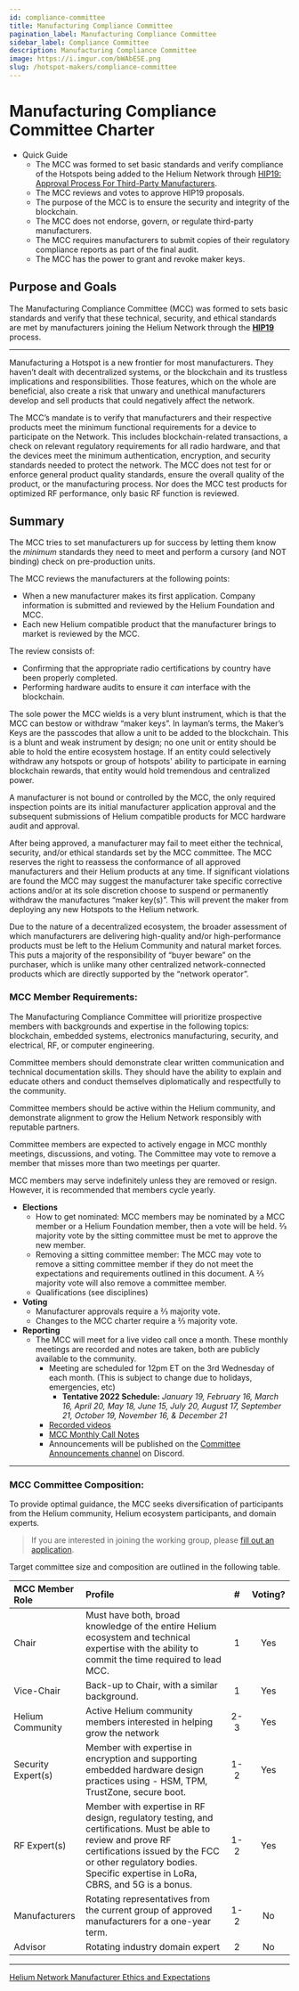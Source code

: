 ```yaml
---
id: compliance-committee
title: Manufacturing Compliance Committee
pagination_label: Manufacturing Compliance Committee
sidebar_label: Compliance Committee
description: Manufacturing Compliance Committee
image: https://i.imgur.com/bWAbESE.png
slug: /hotspot-makers/compliance-committee
---
```



# Manufacturing Compliance Committee Charter

- Quick Guide
  - The MCC was formed to set basic standards and verify compliance of the Hotspots being added to
    the Helium Network through
    [HIP19: Approval Process For Third-Party Manufacturers](https://github.com/helium/HIP/blob/master/0019-third-party-manufacturers.md).
  - The MCC reviews and votes to approve HIP19 proposals.
  - The purpose of the MCC is to ensure the security and integrity of the blockchain.
  - The MCC does not endorse, govern, or regulate third-party manufacturers.
  - The MCC requires manufacturers to submit copies of their regulatory compliance reports as part
    of the final audit.
  - The MCC has the power to grant and revoke maker keys.

## Purpose and Goals

The Manufacturing Compliance Committee (MCC) was formed to sets basic standards and verify that
these technical, security, and ethical standards are met by manufacturers joining the Helium Network
through the **[HIP19](https://github.com/helium/HIP/blob/main/0019-third-party-manufacturers.md)**
process.

---

Manufacturing a Hotspot is a new frontier for most manufacturers. They haven’t dealt with
decentralized systems, or the blockchain and its trustless implications and responsibilities. Those
features, which on the whole are beneficial, also create a risk that unwary and unethical
manufacturers develop and sell products that could negatively affect the network.

The MCC’s mandate is to verify that manufacturers and their respective products meet the minimum
functional requirements for a device to participate on the Network. This includes blockchain-related
transactions, a check on relevant regulatory requirements for all radio hardware, and that the
devices meet the minimum authentication, encryption, and security standards needed to protect the
network. The MCC does not test for or enforce general product quality standards, ensure the overall
quality of the product, or the manufacturing process. Nor does the MCC test products for optimized
RF performance, only basic RF function is reviewed.

## Summary

The MCC tries to set manufacturers up for success by letting them know the _minimum_ standards they
need to meet and perform a cursory (and NOT binding) check on pre-production units.

The MCC reviews the manufacturers at the following points:

- When a new manufacturer makes its first application. Company information is submitted and reviewed
  by the Helium Foundation and MCC.
- Each new Helium compatible product that the manufacturer brings to market is reviewed by the MCC.

The review consists of:

- Confirming that the appropriate radio certifications by country have been properly completed.
- Performing hardware audits to ensure it _can_ interface with the blockchain.

The sole power the MCC wields is a very blunt instrument, which is that the MCC can bestow or
withdraw “maker keys”. In layman’s terms, the Maker’s Keys are the passcodes that allow a unit to be
added to the blockchain. This is a blunt and weak instrument by design; no one unit or entity should
be able to hold the entire ecosystem hostage. If an entity could selectively withdraw any hotspots
or group of hotspots' ability to participate in earning blockchain rewards, that entity would hold
tremendous and centralized power.

A manufacturer is not bound or controlled by the MCC, the only required inspection points are its
initial manufacturer application approval and the subsequent submissions of Helium compatible
products for MCC hardware audit and approval.

After being approved, a manufacturer may fail to meet either the technical, security, and/or ethical
standards set by the MCC committee. The MCC reserves the right to reassess the conformance of all
approved manufacturers and their Helium products at any time. If significant violations are found
the MCC may suggest the manufacturer take specific corrective actions and/or at its sole discretion
choose to suspend or permanently withdraw the manufactures “maker key(s)”. This will prevent the
maker from deploying any new Hotspots to the Helium network.

Due to the nature of a decentralized ecosystem, the broader assessment of which manufacturers are
delivering high-quality and/or high-performance products must be left to the Helium Community and
natural market forces. This puts a majority of the responsibility of “buyer beware” on the
purchaser, which is unlike many other centralized network-connected products which are directly
supported by the “network operator”.

### **MCC Member Requirements:**

The Manufacturing Compliance Committee will prioritize prospective members with backgrounds and
expertise in the following topics: blockchain, embedded systems, electronics manufacturing,
security, and electrical, RF, or computer engineering.

Committee members should demonstrate clear written communication and technical documentation skills.
They should have the ability to explain and educate others and conduct themselves diplomatically and
respectfully to the community.

Committee members should be active within the Helium community, and demonstrate alignment to grow
the Helium Network responsibly with reputable partners.

Committee members are expected to actively engage in MCC monthly meetings, discussions, and voting.
The Committee may vote to remove a member that misses more than two meetings per quarter.

MCC members may serve indefinitely unless they are removed or resign. However, it is recommended
that members cycle yearly.

- **Elections**
  - How to get nominated: MCC members may be nominated by a MCC member or a Helium Foundation
    member, then a vote will be held. ⅔ majority vote by the sitting committee must be met to
    approve the new member.
  - Removing a sitting committee member: The MCC may vote to remove a sitting committee member if
    they do not meet the expectations and requirements outlined in this document. A ⅔ majority vote
    will also remove a committee member.
  - Qualifications (see disciplines)
- **Voting**
  - Manufacturer approvals require a ⅔ majority vote.
  - Changes to the MCC charter require a ⅔ majority vote.
- **Reporting**
  - The MCC will meet for a live video call once a month. These monthly meetings are recorded and
    notes are taken, both are publicly available to the community.
    - Meeting are scheduled for 12pm ET on the 3rd Wednesday of each month. (This is subject to
      change due to holidays, emergencies, etc)
      - **Tentative 2022 Schedule:** _January 19, February 16, March 16, April 20, May 18, June 15,
        July 20, August 17, September 21, October 19, November 16, & December 21_
    - [Recorded videos](https://vimeo.com/showcase/9127637)
    - [MCC Monthly Call Notes](https://docs.google.com/document/d/1CtJK8Podx8hdWNJ8HCRImBfSwJVt1jZ10Eabeh2s-yA/edit?usp=sharing)
    - Announcements will be published on the
      [Committee Announcements channel](https://discord.com/channels/404106811252408320/921085505028890674)
      on Discord.

---

### **MCC Committee Composition:**

To provide optimal guidance, the MCC seeks diversification of participants from the Helium
community, Helium ecosystem participants, and domain experts.

> If you are interested in joining the working group, please
> [fill out an application](https://forms.gle/5gEf7MLniDMgkwPq8).

Target committee size and composition are outlined in the following table.

| MCC Member Role    | Profile                                                                                                                                                                                                                           |  #  | Voting? |
| :----------------- | :-------------------------------------------------------------------------------------------------------------------------------------------------------------------------------------------------------------------------------- | :-: | :-----: |
| Chair              | Must have both, broad knowledge of the entire Helium ecosystem and technical expertise with the ability to commit the time required to lead MCC.                                                                                  |  1  |   Yes   |
| Vice-Chair         | Back-up to Chair, with a similar background.                                                                                                                                                                                      |  1  |   Yes   |
| Helium Community   | Active Helium community members interested in helping grow the network                                                                                                                                                            | 2-3 |   Yes   |
| Security Expert(s) | Member with expertise in encryption and supporting embedded hardware design practices using - HSM, TPM, TrustZone, secure boot.                                                                                                   | 1-2 |   Yes   |
| RF Expert(s)       | Member with expertise in RF design, regulatory testing, and certifications. Must be able to review and prove RF certifications issued by the FCC or other regulatory bodies. Specific expertise in LoRa, CBRS, and 5G is a bonus. | 1-2 |   Yes   |
| Manufacturers      | Rotating representatives from the current group of approved manufacturers for a one-year term.                                                                                                                                    | 1-2 |   No    |
| Advisor            | Rotating industry domain expert                                                                                                                                                                                                   |  2  |   No    |

---

[Helium Network Manufacturer Ethics and Expectations](hotspot-makers/maker-ethics)
